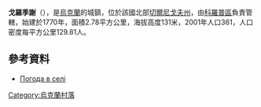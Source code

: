 {{coord|51|37|31|N|32|57|27|E|scale:100000|display=title}}

'''戈羅季謝'''（{{lang-uk|Городище}}），是[[烏克蘭|烏克蘭]]的城鎮，位於該國北部[[切爾尼戈夫州|切爾尼戈夫州]]，由[[科羅普區|科羅普區]]負責管轄，始建於1770年，面積2.78平方公里，海拔高度131米，2001年人口361，人口密度每平方公里129.81人。

==參考資料==
*[http://weather.in.ua/ua/chernigovskaja/5638 Погода в селі ] {{Wayback|url=http://weather.in.ua/ua/chernigovskaja/5638 |date=20111220110714 }}

{{Ukraine-geo-stub}}
[[Category:烏克蘭村落|Category:烏克蘭村落]]